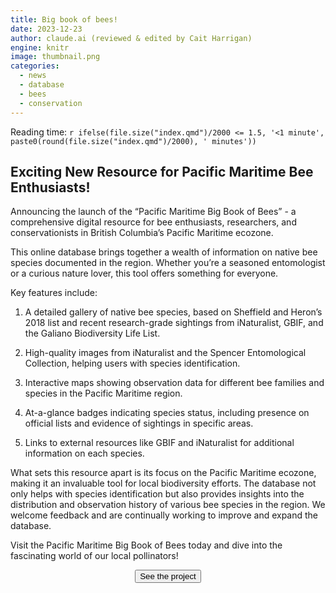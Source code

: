 ```yaml
---
title: Big book of bees!
date: 2023-12-23
author: claude.ai (reviewed & edited by Cait Harrigan)
engine: knitr
image: thumbnail.png
categories:
  - news
  - database
  - bees
  - conservation
---
```


Reading time: `r ifelse(file.size("index.qmd")/2000 <= 1.5, '<1 minute', paste0(round(file.size("index.qmd")/2000), ' minutes'))`

## Exciting New Resource for Pacific Maritime Bee Enthusiasts!

Announcing the launch of the "Pacific Maritime Big Book of Bees" - a comprehensive digital resource for bee enthusiasts, researchers, and conservationists in British Columbia's Pacific Maritime ecozone.

This online database brings together a wealth of information on native bee species documented in the region. Whether you're a seasoned entomologist or a curious nature lover, this tool offers something for everyone.

Key features include:

1. A detailed gallery of native bee species, based on Sheffield and Heron's 2018 list and recent research-grade sightings from iNaturalist, GBIF, and the Galiano Biodiversity Life List.

2. High-quality images from iNaturalist and the Spencer Entomological Collection, helping users with species identification.

3. Interactive maps showing observation data for different bee families and species in the Pacific Maritime region.

4. At-a-glance badges indicating species status, including presence on official lists and evidence of sightings in specific areas.

5. Links to external resources like GBIF and iNaturalist for additional information on each species.

What sets this resource apart is its focus on the Pacific Maritime ecozone, making it an invaluable tool for local biodiversity efforts. The database not only helps with species identification but also provides insights into the distribution and observation history of various bee species in the region. We welcome feedback and are continually working to improve and expand the database. 

Visit the Pacific Maritime Big Book of Bees today and dive into the fascinating world of our local pollinators!

<center>
<a href="https://teaswamp-creations.github.io/bee-book"><button type="button" class="btn btn-secondary">See the project <i class="fa-solid fa-arrow-up-right-from-square"></i></button></a>
</center>
